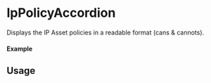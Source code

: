 

<Meta of={IpPolicyAccordionStory} />

# IpPolicyAccordion

Displays the IP Asset policies in a readable format (cans & cannots).

#### Example

<Canvas of={IpPolicyAccordionStory.Select} />

<Controls />

## Usage

```ts
import { IpAssetProvider } from "@storyprotocol/storykit"
import { IpPolicyAccordion } from "@storyprotocol/storykit"

const ExamplePage = () => {
  return (
    <IpAssetProvider ipId={"0xbbf08a30b9ff0f717a024a75963d3196aaf0f0dd"}>
      <IpPolicyAccordion />
    </IpAssetProvider>
  );
};

export default ExamplePage;
```
